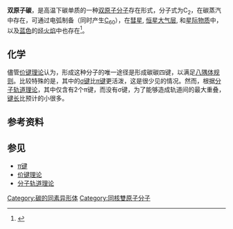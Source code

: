 {{Chembox
| Watchedfields  = changed
| ImageFile      = dicarbon.svg
| ImageSize      = 120px
| IUPACName      = Diatomic carbon
| PIN            = Diatomic carbon
| SystematicName = ethenediylidene

| Section1       = {{Chembox Identifiers
  | CASNo            = 12070-15-4
  | CASNo_Ref        = {{cascite|correct|CAS}}
  | PubChem          = 139247
  | ChemSpiderID     = 122807
  | ChemSpiderID_Ref = {{chemspidercite|correct|chemspider}}
  | ChEBI            = 30083
  | Gmelin           = 196
  | SMILES           = [C]=[C]
  | StdInChI         = 1S/C2/c1-2
  | StdInChI_Ref     = {{stdinchicite|correct|chemspider}}
  | StdInChIKey      = LBVWYGNGGJURHQ-UHFFFAOYSA-N
  | StdInChIKey_Ref  = {{stdinchicite|correct|chemspider}}
  }}

| Section2       = {{Chembox Properties
  | C         = 2
  }}
}}
'''双原子碳'''，是高温下碳单质的一种[[双原子分子|双原子分子]]存在形式，分子式为C<sub>2</sub>，在碳蒸汽中存在，可通过电弧制备（同时产生[[C60|C<sub>60</sub>]]），在[[彗星|彗星]], [[恒星大气层|恒星大气层]], 和[[星际物质|星际物质]]中，以及[[蓝色|蓝色]]的[[烃|烃]][[火焰|火焰]]中也存在<ref name="Hoffman1995">{{cite journal
| author=Roald Hoffmann
| title=C2 In All Its Guises
| journal=American Scientist 
| year=1995
| volume=83
| pages= 309–311}}</ref>。

== 化学 ==
儘管[[价键理论|价键理论]]认为，形成这种分子的唯一途径是形成碳碳四键，以满足[[八隅体规则|八隅体规则]]。比较特殊的是，其中的[[σ键|σ键]]比[[π键|π键]]更活泼，这是很少见的情况。然而，根据[[分子轨道理论|分子轨道理论]]，其中仅含有2个π键，而没有σ键，为了能够造成轨道间的最大重叠，[[键长|键长]]比预计的小很多。

== 参考资料 ==
{{reflist}}

== 参见 ==
*[[π键|π键]]
*[[价键理论|价键理论]]
*[[分子轨道理论|分子轨道理论]]

{{Diatomicelements}}
{{Allotropes of carbon}}
{{无机化合物小作品}}

[[Category:碳的同素异形体|Category:碳的同素异形体]]
[[Category:同核雙原子分子|Category:同核雙原子分子]]